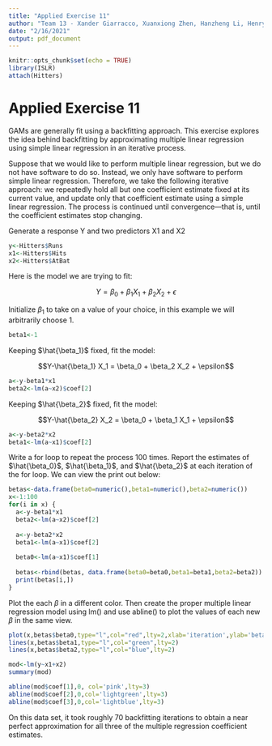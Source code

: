 ---
title: "Applied Exercise 11"
author: "Team 13 - Xander Giarracco, Xuanxiong Zhen, Hanzheng Li, Henry Tazewell"
date: "2/16/2021"
output: pdf_document
---

```{r setup, include=FALSE}
knitr::opts_chunk$set(echo = TRUE)
library(ISLR)
attach(Hitters)
```

# Applied Exercise 11

GAMs are generally fit using a backfitting approach. This exercise explores the
idea behind backfitting by approximating multiple linear regression using 
simple linear regression in an iterative process.

Suppose that we would like to perform multiple linear regression, but
we do not have software to do so. Instead, we only have software
to perform simple linear regression. Therefore, we take the following
iterative approach: we repeatedly hold all but one coefficient estimate
fixed at its current value, and update only that coefficient
estimate using a simple linear regression. The process is continued until
convergence—that is, until the coefficient estimates stop changing.


Generate a response Y and two predictors X1 and X2

```{r data}
y<-Hitters$Runs
x1<-Hitters$Hits
x2<-Hitters$AtBat
```

Here is the model we are trying to fit:

$$Y = \beta_0 + \beta_1 X_1 + \beta_2 X_2 + \epsilon$$


Initialize $\beta_1$ to take on a value of your choice, in this example we will
arbitrarily choose 1.
```{r beta}
beta1<-1
```




 
Keeping $\hat{\beta_1}$ fixed, fit the model:

$$Y-\hat{\beta_1} X_1 = \beta_0 + \beta_2 X_2 + \epsilon$$

```{r beta2}
a<-y-beta1*x1
beta2<-lm(a~x2)$coef[2]
```


Keeping $\hat{\beta_2}$ fixed, fit the model:

$$Y-\hat{\beta_2} X_2 = \beta_0 + \beta_1 X_1 + \epsilon$$

```{r beta1}
a<-y-beta2*x2
beta1<-lm(a~x1)$coef[2]
```

Write a for loop to repeat the process 100 times. Report the
estimates of $\hat{\beta_0}$, $\hat{\beta_1}$, and $\hat{\beta_2}$ at each iteration of the for loop.
We can view the print out below:

```{r loop}
betas<-data.frame(beta0=numeric(),beta1=numeric(),beta2=numeric())
x<-1:100
for(i in x) {
  a<-y-beta1*x1
  beta2<-lm(a~x2)$coef[2]
  
  a<-y-beta2*x2
  beta1<-lm(a~x1)$coef[2]
  
  beta0<-lm(a~x1)$coef[1]
  
  betas<-rbind(betas, data.frame(beta0=beta0,beta1=beta1,beta2=beta2))
  print(betas[i,])
}
```

Plot the each $\beta$ in a different color. Then create the proper multiple linear
regression model using lm() and use abline() to plot the values of each 
new $\beta$ in the same view.

```{r plots}
plot(x,betas$beta0,type="l",col="red",lty=2,xlab='iteration',ylab='betas')
lines(x,betas$beta1,type="l",col="green",lty=2)
lines(x,betas$beta2,type="l",col="blue",lty=2)

mod<-lm(y~x1+x2)
summary(mod)

abline(mod$coef[1],0, col='pink',lty=3)
abline(mod$coef[2],0,col='lightgreen',lty=3)
abline(mod$coef[3],0,col='lightblue',lty=3)

```


On this data set, it took roughly 70 backfitting iterations to obtain a near perfect
approximation for all three of the multiple regression coefficient estimates.